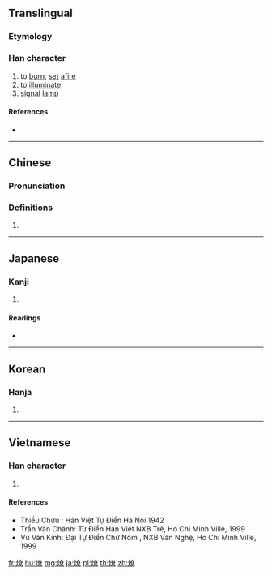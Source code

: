 ==Translingual==

===Etymology===
{{Han compound|火|尞|c1=s|c2=p|t1=fire|ls=psc}}

===Han character===
{{Han char|rn=86|rad=火|as=12|sn=16|four=94896|canj=FKCF|ids=⿰火尞}}

# to [[burn]], [[set]] [[afire]]
# to [[illuminate]]
# [[signal]] [[lamp]]

====References====
* {{Han ref|kx=0683.020|dkj=19414|dj=1095.040|hdz=32233.030|uh=71CE|ud=29134|bh=BF52|bd=48978}}

----

==Chinese==
{{zh-forms}}

===Pronunciation===
{{zh-pron
|m=liào
|c=liu4,liu6
|mc=y
|oc=y
|ma=
|cat=v,n
}}

===Definitions===
# {{rfdef|lang=zh}}

----

==Japanese==

===Kanji===
{{ja-kanji|grade=|rs=火12}}

# {{defn|lang=ja|sort=火12}}

====Readings====
* {{ja-readings|on=[[りょう]] (ryō)|kun=[[かがりび]] (kagaribi)}}

----

==Korean==

===Hanja===
{{ko-hanja|hangeul=[[료]], [[요]]|eumhun=|rv=ryo, yo|mr=ryo, yo|y=lyo, yo}}

# {{defn|lang=ko|sort=火12}}

----

==Vietnamese==

===Han character===
{{vi-hantu|[[liệu]], [[leo]], [[liêu]], [[riu]]|rs=火12}}

# {{defn|lang=vi|sort=火12}}

====References====
* Thiều Chửu : Hán Việt Tự Điển Hà Nội 1942
* Trần Văn Chánh: Từ Điển Hán Việt NXB Trẻ, Ho Chi Minh Ville, 1999
* Vũ Văn Kính: Đại Tự Điển Chữ Nôm , NXB Văn Nghệ, Ho Chi Minh Ville, 1999

[[fr:燎]]
[[hu:燎]]
[[mg:燎]]
[[ja:燎]]
[[pl:燎]]
[[th:燎]]
[[zh:燎]]